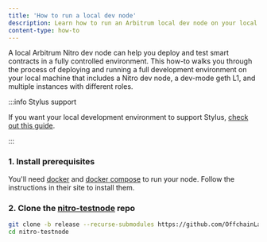 ```yaml
---
title: 'How to run a local dev node'
description: Learn how to run an Arbitrum local dev node on your local machine.
content-type: how-to
---
```


A local Arbitrum Nitro dev node can help you deploy and test smart contracts in a fully controlled environment. This how-to walks you through the process of deploying and running a full development environment on your local machine that includes a Nitro dev node, a dev-mode geth L1, and multiple instances with different roles.

:::info Stylus support

If you want your local development environment to support Stylus, [check out this guide](/stylus/how-tos/local-stylus-dev-node.mdx).

:::

### 1. Install prerequisites

You'll need [docker](https://docs.docker.com/get-docker/) and [docker compose](https://docs.docker.com/compose/) to run your node. Follow the instructions in their site to install them.

### 2. Clone the [nitro-testnode](https://github.com/OffchainLabs/nitro-testnode) repo

```bash
git clone -b release --recurse-submodules https://github.com/OffchainLabs/nitro-testnode.git
cd nitro-testnode
```


<LocalDevNodeSetupInstructions />
